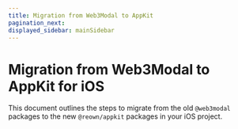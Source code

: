 ```yaml
---
title: Migration from Web3Modal to AppKit
pagination_next: 
displayed_sidebar: mainSidebar
---
```



# Migration from Web3Modal to AppKit for iOS

This document outlines the steps to migrate from the old `@web3modal` packages to the new `@reown/appkit` packages in your iOS project.